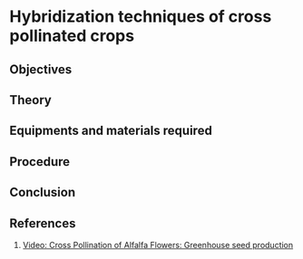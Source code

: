 # Hybridization techniques of cross pollinated crops {#practical-9}

## Objectives

## Theory

## Equipments and materials required

## Procedure

## Conclusion

## References 

1. [Video: Cross Pollination of Alfalfa Flowers: Greenhouse seed production](https://www.youtube.com/watch?v=Dnxx2v2-C3M)
